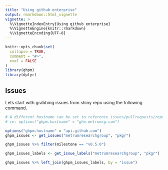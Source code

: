 ```yaml
---
title: "Using github enterprise"
output: rmarkdown::html_vignette
vignette: >
  %\VignetteIndexEntry{Using github enterprise}
  %\VignetteEngine{knitr::rmarkdown}
  %\VignetteEncoding{UTF-8}
---
```


```r
knitr::opts_chunk$set(
  collapse = TRUE,
  comment = "#>",
  eval = FALSE
)
library(ghpm)
library(dplyr)
```


## Issues

Lets start with grabbing issues from shiny repo using the following command.
```r
# A different hostname can be set to reference issues/pullrequests/repos from enterprise github instances.
# ie: options("ghpm.hostname" = "ghe.metrumrg.com")

options("ghpm.hostname" = "api.github.com")
ghpm_issues <- get_issues("metrumresearchgroup", "pkgr")
```

```r
ghpm_issues %>% filter(milestone == "v0.5.0")
```

```r
ghpm_issues_labels <- get_issue_labels("metrumresearchgroup", "pkgr")
```

```r
ghpm_issues %>% left_join(ghpm_issues_labels, by = "issue")
```

